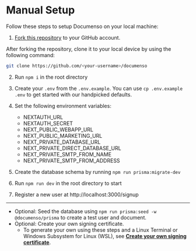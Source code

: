 # Manual Setup

Follow these steps to setup Documenso on your local machine:

1. [Fork this repository](https://docs.github.com/en/pull-requests/collaborating-with-pull-requests/working-with-forks/about-forks) to your GitHub account.

After forking the repository, clone it to your local device by using the following command:

```sh
git clone https://github.com/<your-username>/documenso
```

2. Run `npm i` in the root directory

3. Create your `.env` from the `.env.example`. You can use `cp .env.example .env` to get started with our handpicked defaults.

4. Set the following environment variables:

   - NEXTAUTH_URL
   - NEXTAUTH_SECRET
   - NEXT_PUBLIC_WEBAPP_URL
   - NEXT_PUBLIC_MARKETING_URL
   - NEXT_PRIVATE_DATABASE_URL
   - NEXT_PRIVATE_DIRECT_DATABASE_URL
   - NEXT_PRIVATE_SMTP_FROM_NAME
   - NEXT_PRIVATE_SMTP_FROM_ADDRESS

5. Create the database schema by running `npm run prisma:migrate-dev`

6. Run `npm run dev` in the root directory to start

7. Register a new user at http://localhost:3000/signup

---

- Optional: Seed the database using `npm run prisma:seed -w @documenso/prisma` to create a test user and document.
- Optional: Create your own signing certificate.
  - To generate your own using these steps and a Linux Terminal or Windows Subsystem for Linux (WSL), see **[Create your own signing certificate](./SIGNING.md)**.
